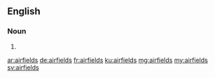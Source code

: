 ==English==

===Noun===
{{head|en}}

# {{plural of|airfield}}

[[ar:airfields]]
[[de:airfields]]
[[fr:airfields]]
[[ku:airfields]]
[[mg:airfields]]
[[my:airfields]]
[[sv:airfields]]
